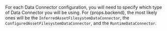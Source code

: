 
<!-- props.backend: The backend used by the datasource's Execution Engine. -->
<p>
    For each Data Connector configuration, you will need to specify which type of Data Connector you will be using.  For {props.backend}, the most likely ones will be the <code>InferredAssetFilesystemDataConnector</code>, the <code>ConfiguredAssetFilesystemDataConnector</code>, and the <code>RuntimeDataConnector</code>.
</p>

<TipWhichDataConnectorToUse />